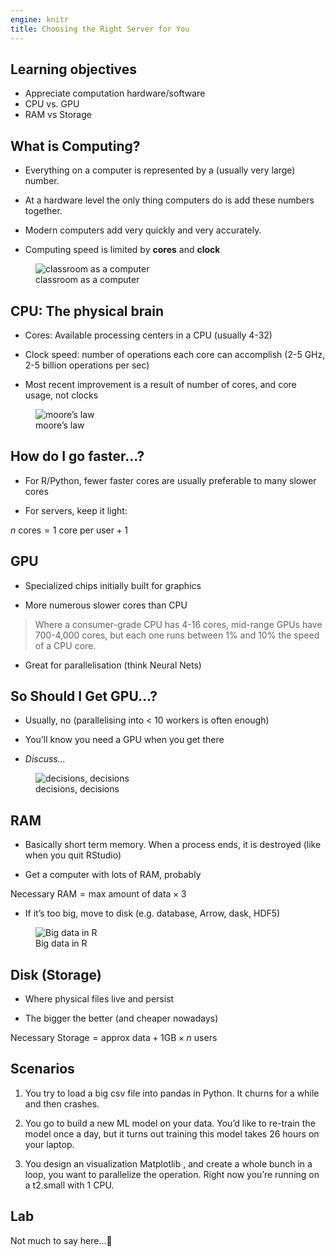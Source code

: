 ```yaml
---
engine: knitr
title: Choosing the Right Server for You
---
```


## Learning objectives

- Appreciate computation hardware/software
- CPU vs. GPU
- RAM vs Storage

## What is Computing? {-}

- Everything on a computer is represented by a (usually very large) number.

- At a hardware level the only thing computers do is add these numbers together.

- Modern computers add very quickly and very accurately.

- Computing speed is limited by **cores** and **clock**

![classroom as a computer](https://content.fortune.com/wp-content/uploads/2017/08/gettyimages-535820805-e1513195741205.jpg)

## CPU: The physical brain {-}

- Cores: Available processing centers in a CPU (usually 4-32)

- Clock speed: number of operations each core can accomplish (2-5 GHz, 2-5 billion operations per sec)

- Most recent improvement is a result of number of cores, and core usage, not clocks

![moore's law](https://upload.wikimedia.org/wikipedia/commons/0/00/Moore%27s_Law_Transistor_Count_1970-2020.png)

## How do I go faster...? {-}

- For R/Python, fewer faster cores are usually preferable to many slower cores

- For servers, keep it light:

$n \textrm{ cores} = 1 \textrm{ core per user} + 1$

## GPU {-}

- Specialized chips initially built for graphics

- More numerous slower cores than CPU

> Where a consumer-grade CPU has 4-16 cores, mid-range GPUs have 700-4,000 cores, but each one runs between 1% and 10% the speed of a CPU core.

- Great for parallelisation (think Neural Nets)

## So Should I Get  GPU...? {-}

- Usually, no (parallelising into < 10 workers is often enough)

- You'll know you need a GPU when you get there

- _Discuss..._

![decisions, decisions](https://study.com/cimages/videopreview/ayh7r7g0ty.jpg)

## RAM {-}

- Basically short term memory. When a process ends, it is destroyed (like when you quit RStudio)

- Get a computer with lots of RAM, probably

$\textrm{Necessary RAM} = \textrm{max amount of data} \times 3$

- If it's too big, move to disk (e.g. database, Arrow, dask, HDF5)

![Big data in R](https://rviews.rstudio.com/post/2019-07-01-3-big-data-paradigms-for-r_files/chunk_pull.png)

## Disk (Storage) {-}

- Where physical files live and persist

- The bigger the better (and cheaper nowadays)

$\textrm{Necessary Storage} = \textrm{approx data} + 1 \textrm{GB} \times n \textrm{ users}$

## Scenarios {-}

1. You try to load a big csv file into pandas in Python. It churns for a while and then crashes.

2. You go to build a new ML model on your data. You’d like to re-train the model once a day, but it turns out training this model takes 26 hours on your laptop.

3. You design an visualization Matplotlib , and create a whole bunch in a loop, you want to parallelize the operation. Right now you’re running on a t2.small with 1 CPU.

## Lab {-}

Not much to say here...🤷
